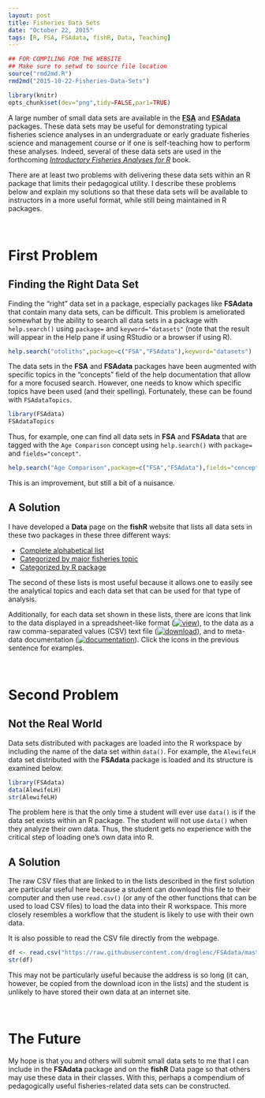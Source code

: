 ```yaml
---
layout: post
title: Fisheries Data Sets
date: "October 22, 2015"
tags: [R, FSA, FSAdata, fishR, Data, Teaching]
---
```

```r
## FOR COMPILING FOR THE WEBSITE
## Make sure to setwd to source file location
source("rmd2md.R")
rmd2md("2015-10-22-Fisheries-Data-Sets")
```

```r
library(knitr)
opts_chunk$set(dev="png",tidy=FALSE,par1=TRUE)
```

A large number of small data sets are available in the [**FSA**](https://github.com/droglenc/FSA) and [**FSAdata**](https://github.com/droglenc/FSAdata) packages.  These data sets may be useful for demonstrating typical fisheries science analyses in an undergraduate or early graduate fisheries science and management course or if one is self-teaching how to perform these analyses.  Indeed, several of these data sets are used in the forthcoming [*Introductory Fisheries Analyses for R*](http://derekogle.com/IFAR/) book.

There are at least two problems with delivering these data sets within an R package that limits their pedagogical utility.  I describe these problems below and explain my solutions so that these data sets will be available to instructors in a more useful format, while still being maintained in R packages.

\ 
\ 

# First Problem
## Finding the Right Data Set

Finding the "right" data set in a package, especially packages like **FSAdata** that contain many data sets, can be difficult.  This problem is ameliorated somewhat by the ability to search all data sets in a package with `help.search()` using `package=` and `keyword="datasets"` (note that the result will appear in the Help pane if using RStudio or a browser if using R).
```r
help.search("otoliths",package=c("FSA","FSAdata"),keyword="datasets")
```

The data sets in the **FSA** and **FSAdata** packages have been augmented with specific topics in the "concepts" field of the help documentation that allow for a more focused search.  However, one needs to know which specific topics have been used (and their spelling).  Fortunately, these can be found with `FSAdataTopics`.
```r
library(FSAdata)
FSAdataTopics
```

Thus, for example, one can find all data sets in **FSA** and **FSAdata** that are tagged with the `Age Comparison` concept using `help.search()` with `package=` and `fields="concept"`.
```r
help.search("Age Comparison",package=c("FSA","FSAdata"),fields="concept")
```

This is an improvement, but still a bit of a nuisance.

## A Solution

I have developed a **Data** page on the **fishR** website that lists all data sets in these two packages in these three different ways:

* [Complete alphabetical list](http://derekogle.com/fishR/data/CompleteList)
* [Categorized by major fisheries topic](http://derekogle.com/fishR/data/byTopic)
* [Categorized by R package](http://derekogle.com/fishR/data/byPackage)

The second of these lists is most useful because it allows one to easily see the analytical topics and each data set that can be used for that type of analysis.

Additionally, for each data set shown in these lists, there are icons that link to the data displayed in a spreadsheet-like format ([![view](../img/view.png)](https://github.com/droglenc/FSAdata/blob/master/data-raw/AlewifeLH.csv)), to the data as a raw comma-separated values (CSV) text file ([![download](../img/download.png)](https://raw.githubusercontent.com/droglenc/FSAdata/master/data-raw/AlewifeLH.csv)), and to meta-data documentation ([![documentation](../img/details.png)](http://derekogle.com/fishR/data/data-html/AlewifeLH.html)).  Click the icons in the previous sentence for examples.

\ 
\ 

# Second Problem
## Not the Real World

Data sets distributed with packages are loaded into the R workspace by including the name of the data set within `data()`.  For example, the `AlewifeLH` data set distributed with the **FSAdata** package is loaded and its structure is examined below.
```r
library(FSAdata)
data(AlewifeLH)
str(AlewifeLH)
```

The problem here is that the only time a student will ever use `data()` is if the data set exists within an R package.  The student will not use `data()` when they analyze their own data.  Thus, the student gets no experience with the critical step of loading one's own data into R.


## A Solution

The raw CSV files that are linked to in the lists described in the first solution are particular useful here because a student can download this file to their computer and then use `read.csv()` (or any of the other functions that can be used to load CSV files) to load the data into their R workspace.  This more closely resembles a workflow that the student is likely to use with their own data.

It is also possible to read the CSV file directly from the webpage.
```r
df <- read.csv("https://raw.githubusercontent.com/droglenc/FSAdata/master/data-raw/AlewifeLH.csv")
str(df)
```

This may not be particularly useful because the address is so long (it can, however, be copied from the download icon in the lists) and the student is unlikely to have stored their own data at an internet site.

\ 
\ 

# The Future

My hope is that you and others will submit small data sets to me that I can include in the **FSAdata** package and on the **fishR** Data page so that others may use these data in their classes.  With this, perhaps a compendium of pedagogically useful fisheries-related data sets can be constructed.
